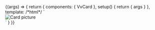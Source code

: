 

<Meta title="Components/VvCard/Variant" component={VvCard} />

<Canvas>
	<Story
		name="Variant"
		args={{
			variant: 'glass'
		}}>
		{(args) => {
			return {
				components: { VvCard },
				setup() {
					return {
						args
					}
				},
				template:
					/*html*/
					`
					<div class="relative theme theme--light"  style="width: 450px">
						<picture>
							<img class="aspect-photo block" src="https://source.unsplash.com/featured/300×300/?ocean" alt="Card picture"/>
						</picture>
						<vv-card v-bind="args" title="Prova glass" class="absolute inset-32">
							<template #content>
								Prova
							</template>
						</vv-card>
					</div>
					`
			}
		}}
	</Story>
</Canvas>
